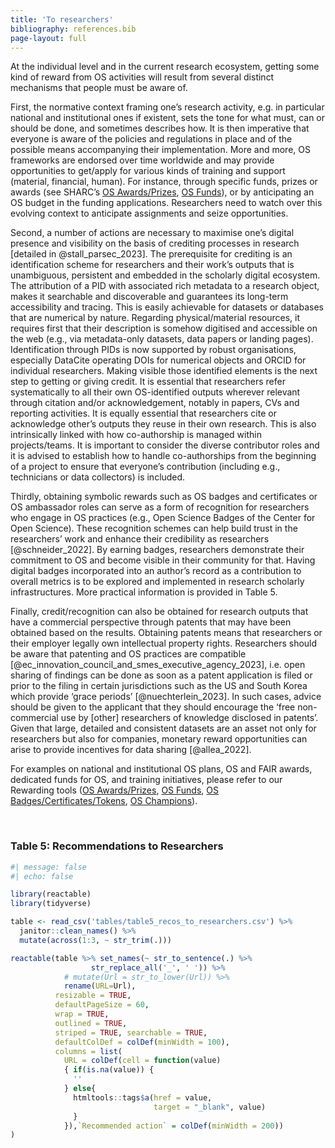 ```yaml
---
title: 'To researchers'
bibliography: references.bib
page-layout: full
---
```


At the individual level and in the current research ecosystem, getting some kind of reward from OS activities will result from several distinct mechanisms that people must be aware of. 

First, the normative context framing one's research activity, e.g. in particular national and institutional ones if existent, sets the tone for what must, can or should be done, and sometimes describes how. It is then imperative that everyone is aware of the policies and regulations in place and of the possible means accompanying their implementation. More and more, OS frameworks are endorsed over time worldwide and may provide opportunities to get/apply for various kinds of training and support (material, financial, human). For instance, through specific funds, prizes or awards (see SHARC's [OS Awards/Prizes](mapping_tools/os_award_prizes), [OS Funds](mapping_tools/os_funds)), or by anticipating an OS budget in the funding applications. Researchers need to watch over this evolving context to anticipate assignments and seize opportunities. 

Second, a number of actions are necessary to maximise one's digital presence and visibility on the basis of crediting processes in research [detailed in @stall_parsec_2023]. The prerequisite for crediting is an identification scheme for researchers and their work's outputs that is unambiguous, persistent and embedded in the scholarly digital ecosystem. The attribution of a PID with associated rich metadata to a research object, makes it searchable and discoverable and guarantees its long-term accessibility and tracing. This is easily achievable for datasets or databases that are numerical by nature. Regarding physical/material resources, it requires first that their description is somehow digitised and accessible on the web (e.g., via metadata-only datasets, data papers or landing pages). Identification through PIDs is now supported by robust organisations, especially DataCite operating DOIs for numerical objects and ORCID for individual researchers. Making visible those identified elements is the next step to getting or giving credit. It is essential that researchers refer systematically to all their own OS-identified outputs wherever relevant through citation and/or acknowledgement, notably in papers, CVs and reporting activities. It is equally essential that researchers cite or acknowledge other's outputs they reuse in their own research. This is also intrinsically linked with how co-authorship is managed within projects/teams. It is important to consider the diverse contributor roles and it is advised to establish how to handle co-authorships from the beginning of a project to ensure that everyone's contribution (including e.g., technicians or data collectors) is included. 

Thirdly, obtaining symbolic rewards such as OS badges and certificates or OS ambassador roles can serve as a form of recognition for researchers who engage in OS practices (e.g., Open Science Badges of the Center for Open Science). These recognition schemes can help build trust in the researchers' work and enhance their credibility as researchers [@schneider_2022]. By earning badges, researchers demonstrate their commitment to OS and become visible in their community for that. Having digital badges incorporated into an author's record as a contribution to overall metrics is to be explored and implemented in research scholarly infrastructures. More practical information is provided in Table 5.

Finally, credit/recognition can also be obtained for research outputs that have a commercial perspective through patents that may have been obtained based on the results. Obtaining patents means that researchers or their employer legally own intellectual property rights. Researchers should be aware that patenting and OS practices are compatible [@ec_innovation_council_and_smes_executive_agency_2023], i.e. open sharing of findings can be done as soon as a patent application is filed or prior to the filing in certain jurisdictions such as the US and South Korea which provide 'grace periods' [@nuechterlein_2023]. In such cases, advice should be given to the applicant that they should encourage the 'free non-commercial use by [other] researchers of knowledge disclosed in patents'. Given that large, detailed and consistent datasets are an asset not only for researchers but also for companies, monetary reward opportunities can arise to provide incentives for data sharing [@allea_2022]. 

For examples on national and institutional OS plans, OS and FAIR awards, dedicated funds for OS, and training initiatives, please refer to our Rewarding tools ([OS Awards/Prizes](mapping_tools/os_award_prizes), [OS Funds](mapping_tools/os_funds), [OS Badges/Certificates/Tokens](mapping_tools/os_badges_certificates_tokens), [OS Champions](mapping_tools/os_champions)).

<br>

### Table 5: Recommendations to Researchers

```r
#| message: false
#| echo: false

library(reactable)
library(tidyverse)

table <- read_csv('tables/table5_recos_to_researchers.csv') %>% 
  janitor::clean_names() %>% 
  mutate(across(1:3, ~ str_trim(.)))

reactable(table %>% set_names(~ str_to_sentence(.) %>%
                  str_replace_all('_', ' ')) %>% 
            # mutate(Url = str_to_lower(Url)) %>% 
            rename(URL=Url), 
          resizable = TRUE,
          defaultPageSize = 60,
          wrap = TRUE,
          outlined = TRUE,
          striped = TRUE, searchable = TRUE,
          defaultColDef = colDef(minWidth = 100),
          columns = list(
            URL = colDef(cell = function(value) 
            { if(is.na(value)) {
              ''
            } else{
              htmltools::tags$a(href = value,
                                target = "_blank", value)
              }
            }),`Recommended action` = colDef(minWidth = 200))
)
```
